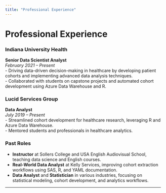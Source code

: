 ```yaml
---
title: "Professional Experience"
---
```


# Professional Experience

### Indiana University Health  
**Senior Data Scientist Analyst**  
*February 2021 – Present*  
- Driving data-driven decision-making in healthcare by developing patient cohorts and implementing advanced data analysis techniques.  
- Collaborated with students on capstone projects and automated cohort development using Azure Data Warehouse and R.  

### Lucid Services Group  
**Data Analyst**  
*July 2019 – Present*  
- Streamlined cohort development for healthcare research, leveraging R and Azure Data Warehouse.  
- Mentored students and professionals in healthcare analytics.

### Past Roles  
- **Instructor** at Sollers College and USA English Audiovisual School, teaching data science and English courses.  
- **Real-World Data Analyst** at Kelly Services, improving cohort extraction workflows using SAS, R, and YAML documentation.  
- **Data Analyst** and **Statistician** in various industries, focusing on statistical modeling, cohort development, and analytics workflows.

---